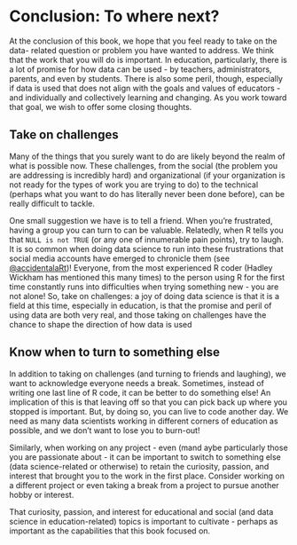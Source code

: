 # Conclusion: To where next?

At the conclusion of this book, we hope that you feel ready to take on the data-
related question or problem you have wanted to address. We think that the work
that you will do is important. In education, particularly, there is a lot of
promise for how data can be used - by teachers, administrators, parents, and
even by students. There is also some peril, though, especially if data is used
that does not align with the goals and values of educators - and individually
and collectively learning and changing. As you work toward that goal, we wish to
offer some closing thoughts.

## Take on challenges

Many of the things that you surely want to do are likely beyond the realm of
what is possible now. These challenges, from the social (the problem you are
addressing is incredibly hard) and organizational (if your organization is not
ready for the types of work you are trying to do) to the technical (perhaps what
you want to do has literally never been done before), can be really difficult to
tackle.

One small suggestion we have is to tell a friend. When you're frustrated, having
a group you can turn to can be valuable. Relatedly, when R tells you that `NULL
is not TRUE` (or any one of innumerable pain points), try to laugh. It is so
common when doing data science to run into these frustrations that social media
accounts have emerged to chronicle them (see
[@accidentalaRt](https:/twitter.com/accidentalart))! Everyone, from the most
experienced R coder (Hadley Wickham has mentioned this many times) to the person
using R for the first time constantly runs into difficulties when trying
something new - you are not alone! So, take on challenges: a joy of doing data
science is that it is a field at this time, especially in education, is that the
promise and peril of using data are both very real, and those taking on
challenges have the chance to shape the direction of how data is used

## Know when to turn to something else

In addition to taking on challenges (and turning to friends and laughing), we
want to acknowledge everyone needs a break. Sometimes, instead of writing one
last line of R code, it can be better to do something else! An implication of
this is that leaving off so that you can pick back up where you stopped is
important. But, by doing so, you can live to code another day. We need as many
data scientists working in different corners of education as possible, and we
don't want to lose you to burn-out!

Similarly, when working on any project - even (mand aybe particularly those you
are passionate about - it can be important to switch to something else (data
science-related or otherwise) to retain the curiosity, passion, and interest
that brought you to the work in the first place. Consider working on a different
project or even taking a break from a project to pursue another hobby or
interest.

That curiosity, passion, and interest for educational and social (and data
science in education-related) topics is important to cultivate - perhaps as
important as the capabilities that this book focused on.